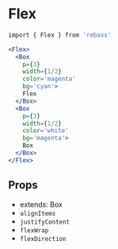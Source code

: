 
# Flex

```sh
import { Flex } from 'rebass'
```

```.jsx
<Flex>
  <Box
    p={3}
    width={1/2}
    color='magenta'
    bg='cyan'>
    Flex
  </Box>
  <Box
    p={3}
    width={1/2}
    color='white'
    bg='magenta'>
    Box
  </Box>
</Flex>
```

## Props

- extends: Box
- `alignItems`
- `justifyContent`
- `flexWrap`
- `flexDirection`


